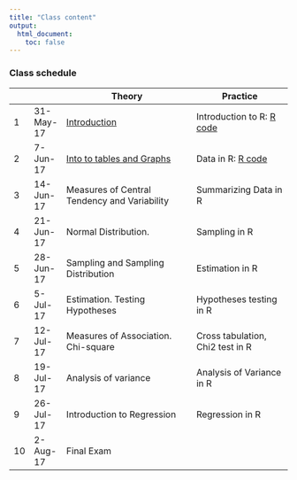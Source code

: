 ```yaml
---
title: "Class content"
output:
  html_document:
    toc: false
---
```


### Class schedule

|   |           | Theory                                       | Practice                         |
|----|-----------|----------------------------------------------|----------------------------------|
| 1  | 31-May-17 | [Introduction](lectures/lecture01.pdf)      | Introduction to R: [R code](rcode/lesson00.R)  |
| 2  | 7-Jun-17  | [Into to tables and Graphs](lectures/lecture02.pdf)  | Data in R: [R code](rcode/lesson01.R)                       |
| 3  | 14-Jun-17 | Measures of Central Tendency and Variability | Summarizing Data in R            |
| 4  | 21-Jun-17 | Normal Distribution.                         | Sampling in R                    |
| 5  | 28-Jun-17 | Sampling and Sampling Distribution           | Estimation in R                  |
| 6  | 5-Jul-17  | Estimation. Testing Hypotheses               | Hypotheses testing in R          |
| 7  | 12-Jul-17 | Measures of Association. Chi-square          | Cross tabulation, Chi2 test in R |
| 8  | 19-Jul-17 | Analysis of variance                         | Analysis of Variance in R        |
| 9  | 26-Jul-17 | Introduction to Regression                   | Regression in R                  |
| 10 | 2-Aug-17  | Final Exam                                   |                                  |

